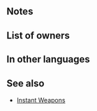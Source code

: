 {{Weapon Infobox
|tagid=SID_瞬撃の弓
|intID=2793
|userVersion1=Bow
|userVersion2=Arrow
|exclusive=0
|weaponType=Bow
|cost=200
|might=8
|range=2
|effectiveness=Flying
|effect=Effective against flying foes. If unit initiates combat, grants Atk/Def+4 during combat and foe cannot make a follow-up attack.
|statModifiers=0,8,0,0,0
|required=Steel Bow
|next=Instant Bow+
|promotionRarity=5
|promotionTier=1
|properties=random_owner
}}
==Notes==
{{Effective damage bonus|Flying}}
{{IfUnitInitiates}}
{{Combat boosts}}
{{Prevent follow-up}}
==List of owners==
{{Skill Hero List}}
==In other languages==
{{OtherLanguages
|japanese=瞬撃の弓
|german=Sekundenbogen
|spanishEU=Arco fugaz
|spanishLA=Arco fugaz
|french=Arc vif
|italian=Arco rapido
|chineseTW=瞬擊之弓
|portuguese=Arco fugaz
}}
==See also==
{{See also skills|cond=Description LIKE '%If unit initiates combat, grants Atk%Def+%and foe cannot make a follow-up attack%' AND WikiName NOT LIKE '%Instant%'|columns=3}}
* [[Skill families#Instant|Instant Weapons]]
{{Weapons Navbox}}